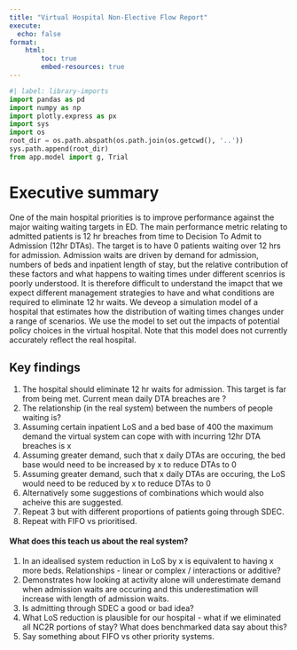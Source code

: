 ```yaml
---
title: "Virtual Hospital Non-Elective Flow Report"
execute:
  echo: false
format:
    html:
        toc: true
        embed-resources: true
---
```

```python
#| label: library-imports
import pandas as pd
import numpy as np
import plotly.express as px
import sys
import os
root_dir = os.path.abspath(os.path.join(os.getcwd(), '..'))
sys.path.append(root_dir)
from app.model import g, Trial
```

# Executive summary
One of the main hospital priorities is to improve performance against the major waiting waiting targets in ED. The main performance metric relating to admitted
patients is 12 hr breaches from time to Decision To Admit to Admission (12hr DTAs). The target is to have 0 patients waiting over 12 hrs for admission.
Admission waits are driven by demand for admission, numbers of beds and inpatient
length of stay, but the relative contribution of these factors and what happens
to waiting times under different scenrios is poorly understood. It is therefore
difficult to understand the imapct that we expect different management strategies
to have and what conditions are required to eliminate 12 hr waits. We deveop a
simulation model of a hospital that estimates how the distribution of waiting times changes under a range of scenarios. We use the model to set out the impacts of potential policy choices in the virtual hospital. Note that this model does not currently accurately reflect the real hospital.

## Key findings
1. The hospital should eliminate 12 hr waits for admission. This target is far from being met. Current mean daily DTA breaches are ?
2. The relationship (in the real system) between the numbers of people waiting is?
3. Assuming certain inpatient LoS and a bed base of 400 the maximum demand the virtual system can cope with with incurring 12hr DTA breaches is x
4. Assuming greater demand, such that x daily DTAs are occuring, the bed base would need to be increased by x to reduce DTAs to 0
5. Assuming greater demand, such that x daily DTAs are occuring, the LoS would need to be reduced by x to reduce DTAs to 0
6. Alternatively some suggestions of combinations which would also acheive this are suggested.
7. Repeat 3 but with different proportions of patients going through SDEC.
8. Repeat with FIFO vs prioritised.

#### What does this teach us about the real system?
1. In an idealised system reduction in LoS by x is equivalent to having x more beds. Relationships - linear or complex / interactions or additive?
2. Demonstrates how looking at activity alone will underestimate demand when admission waits are occuring and this underestimation will increase with length of admission waits.
3. Is admitting through SDEC a good or bad idea?
4. What LoS reduction is plausible for our hospital - what if we eliminated all NC2R portions of stay? What does benchmarked data say about this?
5. Say something about FIFO vs other priority systems.

